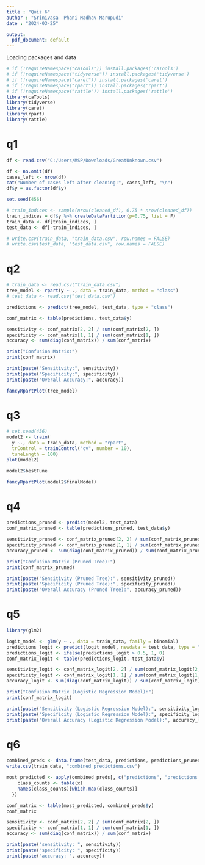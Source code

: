 ```yaml
---
title : "Quiz 6"
author : "Srinivasa  Phani Madhav Marupudi"
date : "2024-03-25"

output:
  pdf_document: default
---
```


Loading packages and data

```r
# if (!requireNamespace("caTools")) install.packages('caTools')
# if (!requireNamespace("tidyverse")) install.packages('tidyverse')
# if (!requireNamespace("caret")) install.packages('caret')
# if (!requireNamespace("rpart")) install.packages('rpart')
# if (!requireNamespace("rattle")) install.packages('rattle')
library(caTools)
library(tidyverse)
library(caret)
library(rpart)
library(rattle)
```

# q1

```r

df <- read.csv("C:/Users/MSP/Downloads/GreatUnknown.csv")

df <- na.omit(df)
cases_left <- nrow(df)
cat("Number of cases left after cleaning:", cases_left, "\n")
df$y = as.factor(df$y)

set.seed(456)

# train_indices <- sample(nrow(cleaned_df), 0.75 * nrow(cleaned_df))
train_indices = df$y %>% createDataPartition(p=0.75, list = F)
train_data <- df[train_indices, ]
test_data <- df[-train_indices, ]

# write.csv(train_data, "train_data.csv", row.names = FALSE)
# write.csv(test_data, "test_data.csv", row.names = FALSE)

```

# q2

```r

# train_data <- read.csv("train_data.csv")
tree_model <- rpart(y ~ ., data = train_data, method = "class")
# test_data <- read.csv("test_data.csv")

predictions <- predict(tree_model, test_data, type = "class")

conf_matrix <- table(predictions, test_data$y)

sensitivity <- conf_matrix[2, 2] / sum(conf_matrix[2, ])
specificity <- conf_matrix[1, 1] / sum(conf_matrix[1, ])
accuracy <- sum(diag(conf_matrix)) / sum(conf_matrix)

print("Confusion Matrix:")
print(conf_matrix)

print(paste("Sensitivity:", sensitivity))
print(paste("Specificity:", specificity))
print(paste("Overall Accuracy:", accuracy))

fancyRpartPlot(tree_model)

```

# q3

```r

# set.seed(456)
model2 <- train(
  y ~., data = train_data, method = "rpart",
  trControl = trainControl("cv", number = 10),
  tuneLength = 100)
plot(model2)
```
```r
model2$bestTune
```
```r
fancyRpartPlot(model2$finalModel)
```

# q4

```r

predictions_pruned <- predict(model2, test_data)
conf_matrix_pruned <- table(predictions_pruned, test_data$y)

sensitivity_pruned <- conf_matrix_pruned[2, 2] / sum(conf_matrix_pruned[2, ])
specificity_pruned <- conf_matrix_pruned[1, 1] / sum(conf_matrix_pruned[1, ])
accuracy_pruned <- sum(diag(conf_matrix_pruned)) / sum(conf_matrix_pruned)

print("Confusion Matrix (Pruned Tree):")
print(conf_matrix_pruned)

print(paste("Sensitivity (Pruned Tree):", sensitivity_pruned))
print(paste("Specificity (Pruned Tree):", specificity_pruned))
print(paste("Overall Accuracy (Pruned Tree):", accuracy_pruned))

```

# q5

```r

library(glm2)

logit_model <- glm(y ~ ., data = train_data, family = binomial)
predictions_logit <- predict(logit_model, newdata = test_data, type = "response")
predictions_logit <- ifelse(predictions_logit > 0.5, 1, 0)
conf_matrix_logit <- table(predictions_logit, test_data$y)

sensitivity_logit <- conf_matrix_logit[2, 2] / sum(conf_matrix_logit[2, ])
specificity_logit <- conf_matrix_logit[1, 1] / sum(conf_matrix_logit[1, ])
accuracy_logit <- sum(diag(conf_matrix_logit)) / sum(conf_matrix_logit)

print("Confusion Matrix (Logistic Regression Model):")
print(conf_matrix_logit)

print(paste("Sensitivity (Logistic Regression Model):", sensitivity_logit))
print(paste("Specificity (Logistic Regression Model):", specificity_logit))
print(paste("Overall Accuracy (Logistic Regression Model):", accuracy_logit))

```

# q6

```r

combined_preds <- data.frame(test_data, predictions, predictions_pruned, predictions_logit)
write.csv(train_data, "combined_predictions.csv")
```

```r

most_predicted <- apply(combined_preds[, c("predictions", "predictions_pruned", "predictions_logit")], 1, function(x) {
    class_counts <- table(x)
    names(class_counts)[which.max(class_counts)]
  })

conf_matrix <- table(most_predicted, combined_preds$y)
conf_matrix

sensitivity <- conf_matrix[2, 2] / sum(conf_matrix[2, ])
specificity <- conf_matrix[1, 1] / sum(conf_matrix[1, ])
accuracy <- sum(diag(conf_matrix)) / sum(conf_matrix)

print(paste("sensitivity: ", sensitivity))
print(paste("specificity: ", specificity))
print(paste("accuracy: ", accuracy))

```
